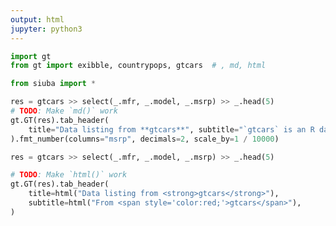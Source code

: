```yaml
---
output: html
jupyter: python3
---
```


```python
import gt
from gt import exibble, countrypops, gtcars  # , md, html

from siuba import *

```


```python
res = gtcars >> select(_.mfr, _.model, _.msrp) >> _.head(5)
# TODO: Make `md()` work
gt.GT(res).tab_header(
    title="Data listing from **gtcars**", subtitle="`gtcars` is an R dataset"
).fmt_number(columns="msrp", decimals=2, scale_by=1 / 10000)
```


```python
res = gtcars >> select(_.mfr, _.model, _.msrp) >> _.head(5)

# TODO: Make `html()` work
gt.GT(res).tab_header(
    title=html("Data listing from <strong>gtcars</strong>"),
    subtitle=html("From <span style='color:red;'>gtcars</span>"),
)

```
